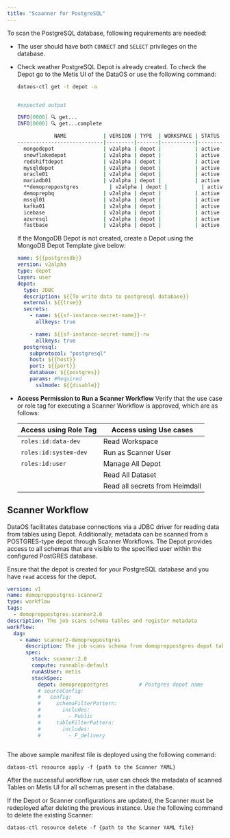 ```yaml
---
title: "Scaanner for PostgreSQL"
---
```


To scan the PostgreSQL database, following requirements are needed:

- The user should have both `CONNECT` and `SELECT` privileges on the database.
- Check weather PostgreSQL Depot is already created. To check the Depot go to the Metis UI of the DataOS or use the following command:
    
    ```bash
    dataos-ctl get -t depot -a
    ```

    ```bash
    
    #expected output
    
    INFO[0000] 🔍 get...                                     
    INFO[0000] 🔍 get...complete                             
    
                NAME            | VERSION | TYPE  | WORKSPACE | STATUS |   RUNTIME   |         OWNER          
    ----------------------------|---------|-------|-----------|--------|-------------|------------------------
      mongodepot                | v2alpha | depot |           | active |             | Jhon Doe
      snowflakedepot            | v2alpha | depot |           | active |             | JOJO
      redshiftdepot             | v2alpha | depot |           | active |             | Kira
      mysqldepot                | v2alpha | depot |           | active |             | Ryuk
      oracle01                  | v2alpha | depot |           | active |             | drdoom
      mariadb01                 | v2alpha | depot |           | active |             | tonystark
      **demopreppostgres          | v2alpha | depot |           | active |             | slimshaddy**
      demoprepbq                | v2alpha | depot |           | active |             | pengvin
      mssql01                   | v2alpha | depot |           | active |             | hulk
      kafka01                   | v2alpha | depot |           | active |             | peeter
      icebase                   | v2alpha | depot |           | active |             | blackpink
      azuresql                  | v2alpha | depot |           | active |             | arnold
      fastbase                  | v2alpha | depot |           | active |             | ddevil
    ```
    
    If the MongoDB Depot is not created, create a Depot using the MongoDB Depot Template give below: 
    
    ```yaml
    name: ${{postgresdb}}
    version: v2alpha
    type: depot
    layer: user
    depot:
      type: JDBC                  
      description: ${{To write data to postgresql database}}
      external: ${{true}}
      secrets:
        - name: ${{sf-instance-secret-name}}-r
          allkeys: true
    
        - name: ${{sf-instance-secret-name}}-rw
          allkeys: true
      postgresql:                        
        subprotocol: "postgresql"
        host: ${{host}}
        port: ${{port}}
        database: ${{postgres}}
        params: #Required 
          sslmode: ${{disable}}
    ```
    
- **Access Permission to Run a Scanner Workflow**
    Verify that the use case or role tag for executing a Scanner Workflow is approved, which are as follows:
    
    | **Access using Role Tag** | **Access using Use cases** |
    | --- | --- |
    | `roles:id:data-dev`  | Read Workspace  |
    | `roles:id:system-dev`  | Run as Scanner User  |
    | `roles:id:user`  | Manage All Depot  |
    |   | Read All Dataset  |
    |   | Read all secrets from Heimdall  |


## **Scanner Workflow**

DataOS facilitates database connections via a JDBC driver for reading data from tables using Depot. Additionally, metadata can be scanned from a POSTGRES-type depot through Scanner Workflows. The Depot provides access to all schemas that are visible to the specified user within the configured PostGRES database.

<Info>


Ensure that the depot is created for your PostgreSQL database and you have `read` access for the depot.

</Info>

```yaml
version: v1
name: demopreppostgres-scanner2
type: workflow
tags:
  - demopreppostgres-scanner2.0
description: The job scans schema tables and register metadata
workflow:
  dag:
    - name: scanner2-demopreppostgres
      description: The job scans schema from demopreppostgres depot tables and register metadata to metis2
      spec:
        stack: scanner:2.0
        compute: runnable-default
        runAsUser: metis
        stackSpec:
          depot: demopreppostgres          # Postgres depot name
          # sourceConfig:
          #   config:
          #     schemaFilterPattern:
          #       includes:
          #         - Public
          #     tableFilterPattern:
          #       includes:
          #         - F_delivery
          
```

The above sample manifest file is deployed using the following command:

```
dataos-ctl resource apply -f {path to the Scanner YAML}
```
After the successful workflow run, user can check the metadata of scanned Tables on Metis UI for all schemas present in the database.

<Note>
  If the Depot or Scanner configurations are updated, the Scanner must be redeployed after deleting the previous instance. Use the following command to delete the existing Scanner:

  ```
  dataos-ctl resource delete -f {path to the Scanner YAML file}
  ```
</Note>